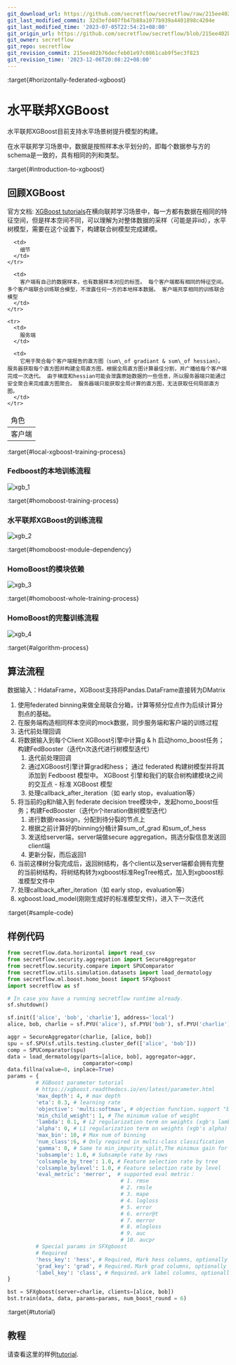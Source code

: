 ```yaml
---
git_download_url: https://github.com/secretflow/secretflow/raw/215ee402b76decfeb01e97c0861cab9f5ec3f823/docs/user_guide/federated_learning/horizontal_federated_learning/tree.md
git_last_modified_commit: 32d3efd407fb47b88a1077b939a4401898c4204e
git_last_modified_time: '2023-07-05T22:54:21+08:00'
git_origin_url: https://github.com/secretflow/secretflow/blob/215ee402b76decfeb01e97c0861cab9f5ec3f823/docs/user_guide/federated_learning/horizontal_federated_learning/tree.md
git_owner: secretflow
git_repo: secretflow
git_revision_commit: 215ee402b76decfeb01e97c0861cab9f5ec3f823
git_revision_time: '2023-12-06T20:08:22+08:00'
---
```


:target{#horizontally-federated-xgboost}

# 水平联邦XGBoost

水平联邦XGBoost目前支持水平场景树提升模型的构建。

在水平联邦学习场景中，数据是按照样本水平划分的，即每个数据参与方的schema是一致的，具有相同的列和类型。

:target{#introduction-to-xgboost}

## 回顾XGBoost

官方文档: [XGBoost tutorials](https://xgboost.readthedocs.io/en/latest/tutorials/index.html)在横向联邦学习场景中，每一方都有数据在相同的特征空间，但是样本空间不同，可以理解为对整体数据的采样（可能是非iid），水平树模型，需要在这个设置下，构建联合树模型完成建模。

<table>
  <thead>
    <tr>
      <td>
        角色
      </td>

      <td>
        细节
      </td>
    </tr>
  </thead>

  <tbody>
    <tr>
      <td>
        客户端
      </td>

      <td>
        客户端有自己的数据样本，也有数据样本对应的标签。 每个客户端都有相同的特征空间。 多个客户端联合训练联合模型，不泄露任何一方的本地样本数据。 客户端共享相同的训练联合模型
      </td>
    </tr>

    <tr>
      <td>
        服务端
      </td>

      <td>
        它用于聚合每个客户端报告的直方图（sum\_of gradiant & sum\_of hessian）。 服务器获取每个直方图并构建全局直方图，根据全局直方图计算最佳分割，并广播给每个客户端完成一次迭代。 由于梯度和hessian可能会泄露原始数据的一些信息，所以服务器端只能通过安全聚合来完成直方图聚合。 服务器端只能获取全局计算的直方图，无法获取任何局部直方图。
      </td>
    </tr>
  </tbody>
</table>

:target{#local-xgboost-training-process}

### Fedboost的本地训练流程

![xgb\_1](../../../_assets/xgb_1.png)

:target{#homoboost-training-process}

### 水平联邦XGBoost的训练流程

![xgb\_2](../../../_assets/xgb_2.png)

:target{#homoboost-module-dependency}

### HomoBoost的模块依赖

![xgb\_3](../../../_assets/xgb_3.png)

:target{#homoboost-whole-training-process}

### HomoBoost的完整训练流程

![xgb\_4](../../../_assets/xgb_4.png)

:target{#algorithm-process}

## 算法流程

数据输入：HdataFrame，XGBoost支持将Pandas.DataFrame直接转为DMatrix

1. 使用federated binning来做全局联合分箱，计算等频分位点作为后续计算分割点的基础。
2. 在服务端构造相同样本空间的mock数据，同步服务端和客户端的训练过程
3. 迭代前处理回调
4. 将数据输入到每个Client XGBoost引擎中计算g & h 启动homo\_boost任务； 构建FedBooster（迭代n次迭代进行树模型迭代）
   1. 迭代前处理回调
   2. 通过XGBoost引擎计算grad和hess； 通过 federated 构建树模型并将其添加到 Fedboost 模型中。 XGBoost 引擎和我们的联合树构建模块之间的交互点 - 标准 XGBoost 模型
   3. 处理callback\_after\_iteration（如 early stop，evaluation等）
5. 将当前的g和h输入到 federate decision tree模块中，发起homo\_boost任务；构建FedBooster（迭代n个iteration做树模型迭代）
   1. 进行数据reassign，分配到待分裂的节点上
   2. 根据之前计算好的binning分桶计算sum\_of\_grad 和sum\_of\_hess
   3. 发送给server端，server端做secure aggregation，挑选分裂信息发送回client端
   4. 更新分裂，而后返回1
6. 当前这棵树分裂完成后，返回树结构，各个client以及server端都会拥有完整的当前树结构，将树结构转为xgboost标准RegTree格式，加入到xgboost标准模型文件中
7. 处理callback\_after\_iteration（如 early stop，evaluation等）
8. xgboost.load\_model(刚刚生成好的标准模型文件)，进入下一次迭代

:target{#sample-code}

## 样例代码

```python
from secretflow.data.horizontal import read_csv
from secretflow.security.aggregation import SecureAggregator
from secretflow.security.compare import SPUComparator
from secretflow.utils.simulation.datasets import load_dermatology
from secretflow.ml.boost.homo_boost import SFXgboost
import secretflow as sf

# In case you have a running secretflow runtime already.
sf.shutdown()

sf.init(['alice', 'bob', 'charlie'], address='local')
alice, bob, charlie = sf.PYU('alice'), sf.PYU('bob'), sf.PYU('charlie')

aggr = SecureAggregator(charlie, [alice, bob])
spu = sf.SPU(sf.utils.testing.cluster_def(['alice', 'bob']))
comp = SPUComparator(spu)
data = load_dermatology(parts=[alice, bob], aggregator=aggr,
                        comparator=comp)
data.fillna(value=0, inplace=True)
params = {
         # XGBoost parameter tutorial
         # https://xgboost.readthedocs.io/en/latest/parameter.html
         'max_depth': 4, # max depth
         'eta': 0.3, # learning rate
         'objective': 'multi:softmax', # objection function，support "binary:logistic","reg:logistic","multi:softmax","multi:softprob","reg:squarederror"
         'min_child_weight': 1, # The minimum value of weight
         'lambda': 0.1, # L2 regularization term on weights (xgb's lambda)
         'alpha': 0, # L1 regularization term on weights (xgb's alpha)
         'max_bin': 10, # Max num of binning
         'num_class':6, # Only required in multi-class classification
         'gamma': 0, # Same to min_impurity_split,The minimux gain for a split
         'subsample': 1.0, # Subsample rate by rows
         'colsample_by_tree': 1.0, # Feature selection rate by tree
         'colsample_bylevel': 1.0, # Feature selection rate by level
         'eval_metric': 'merror',  # supported eval metric：
                                    # 1. rmse
                                    # 2. rmsle
                                    # 3. mape
                                    # 4. logloss
                                    # 5. error
                                    # 6. error@t
                                    # 7. merror
                                    # 8. mlogloss
                                    # 9. auc
                                    # 10. aucpr
         # Special params in SFXgboost
         # Required
         'hess_key': 'hess', # Required, Mark hess columns, optionally choosing a column name that is not in the data set
         'grad_key': 'grad', # Required，Mark grad columns, optionally choosing a column name that is not in the data set
         'label_key': 'class', # Required，ark label columns, optionally choosing a column name that is not in the data set
}

bst = SFXgboost(server=charlie, clients=[alice, bob])
bst.train(data, data, params=params, num_boost_round = 6)
```

:target{#tutorial}

## 教程

请查看这里的样例[tutorial](../../../tutorial/Federated_Xgboost.mdx).

